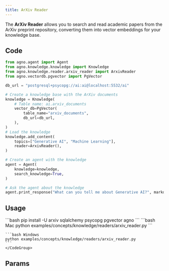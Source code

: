 ```yaml
---
title: ArXiv Reader
---
```


The **ArXiv Reader** allows you to search and read academic papers from the ArXiv preprint repository, converting them into vector embeddings for your knowledge base.

## Code

```python examples/concepts/knowledge/readers/arxiv_reader.py
from agno.agent import Agent
from agno.knowledge.knowledge import Knowledge
from agno.knowledge.reader.arxiv_reader import ArxivReader
from agno.vectordb.pgvector import PgVector

db_url = "postgresql+psycopg://ai:ai@localhost:5532/ai"

# Create a knowledge base with the ArXiv documents
knowledge = Knowledge(
    # Table name: ai.arxiv_documents
    vector_db=PgVector(
        table_name="arxiv_documents",
        db_url=db_url,
    ),
)
# Load the knowledge
knowledge.add_content(
    topics=["Generative AI", "Machine Learning"],
    reader=ArxivReader(),
)

# Create an agent with the knowledge
agent = Agent(
    knowledge=knowledge,
    search_knowledge=True,
)

# Ask the agent about the knowledge
agent.print_response("What can you tell me about Generative AI?", markdown=True)
```

## Usage

<Steps>
  <Snippet file="create-venv-step.mdx" />

  <Step title="Install libraries">
    ```bash
    pip install -U arxiv sqlalchemy psycopg pgvector agno
    ```
  </Step>

  <Snippet file="run-pgvector-step.mdx" />

  <Step title="Run Agent">
    <CodeGroup>
    ```bash Mac
    python examples/concepts/knowledge/readers/arxiv_reader.py
    ```

    ```bash Windows
    python examples/concepts/knowledge/readers/arxiv_reader.py
    ```
    </CodeGroup>
  </Step>
</Steps>

## Params

<Snippet file="arxiv-reader-reference.mdx" />

